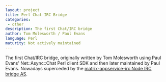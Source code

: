 ```yaml
---
layout: project
title: Perl Chat-IRC Bridge
categories:
 - other
description: The first Chat/IRC bridge
author: Tom Molesworth / Paul Evans
language: Perl
maturity: Not actively maintained
---
```


The first Chat/IRC bridge, originally written by Tom Molesworth using Paul Evans' Net::Async::Chat Perl client SDK and then later maintained by Paul Evans. Nowadays superceded by the [matrix-appservice-irc Node IRC bridge AS](../as/irc-bridge.html).
